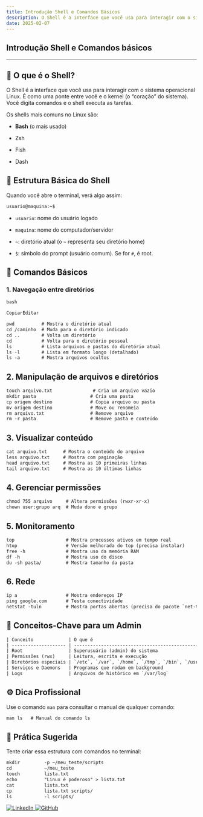 ```yaml
---
title: Introdução Shell e Comandos Básicos 
description: O Shell é a interface que você usa para interagir com o sistema operacional Linux.
date: 2025-02-07
---
```


## Introdução Shell e Comandos básicos
---
## 🔧 O que é o Shell?

O Shell é a interface que você usa para interagir com o sistema operacional Linux. É como uma ponte entre você e o kernel (o “coração” do sistema). Você digita comandos e o shell executa as tarefas.

Os shells mais comuns no Linux são:

- **Bash** (o mais usado)
    
- Zsh
    
- Fish
    
- Dash

## 📁 Estrutura Básica do Shell

Quando você abre o terminal, verá algo assim: 
```html
usuario@maquina:~$
```
- `usuario`: nome do usuário logado
    
- `maquina`: nome do computador/servidor
    
- `~`: diretório atual (o `~` representa seu diretório home)
    
- `$`: símbolo do prompt (usuário comum). Se for `#`, é root.

## 🧱 Comandos Básicos

### 1. **Navegação entre diretórios**
```html
bash

CopiarEditar

pwd          # Mostra o diretório atual
cd /caminho  # Muda para o diretório indicado
cd ..        # Volta um diretório
cd           # Volta para o diretório pessoal
ls           # Lista arquivos e pastas do diretório atual
ls -l        # Lista em formato longo (detalhado)
ls -a        # Mostra arquivos ocultos
```
## 2.  Manipulação de arquivos e diretórios
```html
touch arquivo.txt               # Cria um arquivo vazio
mkdir pasta                    # Cria uma pasta
cp origem destino              # Copia arquivo ou pasta
mv origem destino              # Move ou renomeia
rm arquivo.txt                 # Remove arquivo
rm -r pasta                    # Remove pasta e conteúdo
```
## 3. **Visualizar conteúdo**
```html
cat arquivo.txt      # Mostra o conteúdo do arquivo
less arquivo.txt     # Mostra com paginação
head arquivo.txt     # Mostra as 10 primeiras linhas
tail arquivo.txt     # Mostra as 10 últimas linhas
```
## 4. **Gerenciar permissões**
```html
chmod 755 arquivo     # Altera permissões (rwxr-xr-x)
chown user:grupo arq  # Muda dono e grupo
```
## 5. **Monitoramento**
```html
top                   # Mostra processos ativos em tempo real
htop                  # Versão melhorada do top (precisa instalar)
free -h               # Mostra uso da memória RAM
df -h                 # Mostra uso do disco
du -sh pasta/         # Mostra tamanho da pasta
```
## 6. **Rede**
```html
ip a                  # Mostra endereços IP
ping google.com       # Testa conectividade
netstat -tuln         # Mostra portas abertas (precisa do pacote `net-tools`)
```

## 🧠 Conceitos-Chave para um Admin
```html
| Conceito             | O que é                                         |
| -------------------- | ----------------------------------------------- |
| Root                 | Superusuário (admin) do sistema                 |
| Permissões (rwx)     | Leitura, escrita e execução                     |
| Diretórios especiais | `/etc`, `/var`, `/home`, `/tmp`, `/bin`, `/usr` |
| Serviços e Daemons   | Programas que rodam em background               |
| Logs                 | Arquivos de histórico em `/var/log`             |
```

## ⚙️ Dica Profissional

Use o comando `man` para consultar o manual de qualquer comando:
```html
man ls   # Manual do comando ls
```
## 🧪 Prática Sugerida

Tente criar essa estrutura com comandos no terminal:
```html
mkdir         -p ~/meu_teste/scripts
cd            ~/meu_teste
touch         lista.txt
echo          "Linux é poderoso" > lista.txt
cat           lista.txt
cp            lista.txt scripts/
ls            -l scripts/
```

<div style={{ display: "flex", gap: "1rem", marginTop: "1rem" }}>
  <a href="https://www.linkedin.com/in/rodpeixoto/" target="_blank" rel="noopener noreferrer">
    <img src="https://cdn.jsdelivr.net/gh/devicons/devicon/icons/linkedin/linkedin-original.svg" alt="LinkedIn" style={{ width: "32px" }} />
  </a>
  <a href="https://github.com/RodPeixoto" target="_blank" rel="noopener noreferrer">
    <img src="https://cdn.jsdelivr.net/gh/devicons/devicon/icons/github/github-original.svg" alt="GitHub" style={{ width: "32px" }} />
  </a>
</div>